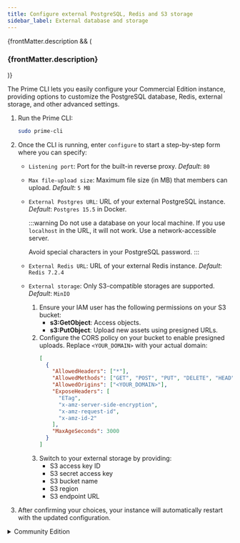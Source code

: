 ```yaml
---
title: Configure external PostgreSQL, Redis and S3 storage
sidebar_label: External database and storage
---
```


{frontMatter.description && (
  <h3 className="description">{frontMatter.description}</h3>
)}

The Prime CLI lets you easily configure your Commercial Edition instance, providing
options to customize the PostgreSQL database, Redis, external storage, and other
advanced settings.

1.  Run the Prime CLI:

    ```bash
    sudo prime-cli
    ```

2.  Once the CLI is running, enter `configure` to start a step-by-step form where you can specify:

    - `Listening port`: Port for the built-in reverse proxy. _Default_: `80`
    - `Max file-upload size`: Maximum file size (in MB) that members can upload. _Default_: `5 MB`
    - `External Postgres URL`: URL of your external PostgreSQL instance. _Default_: `Postgres 15.5` in Docker.

      :::warning
      Do not use a database on your local machine. If you use `localhost` in the
      URL, it will not work. Use a network-accessible server.

      Avoid special characters in your PostgreSQL password.
      :::

    - `External Redis URL`: URL of your external Redis instance. _Default_: `Redis 7.2.4`
    - `External storage`: Only S3-compatible storages are supported. _Default_: `MinIO`
      1. Ensure your IAM user has the following permissions on your S3 bucket:
         - **s3:GetObject**: Access objects.
         - **s3:PutObject**: Upload new assets using presigned URLs.
      2. Configure the CORS policy on your bucket to enable presigned uploads.
      Replace `<YOUR_DOMAIN>` with your actual domain:
         ```json
         [
           {
             "AllowedHeaders": ["*"],
             "AllowedMethods": ["GET", "POST", "PUT", "DELETE", "HEAD"],
             "AllowedOrigins": ["<YOUR_DOMAIN>"],
             "ExposeHeaders": [
               "ETag",
               "x-amz-server-side-encryption",
               "x-amz-request-id",
               "x-amz-id-2"
             ],
             "MaxAgeSeconds": 3000
           }
         ]
         ```
      3. Switch to your external storage by providing:
         - S3 access key ID
         - S3 secret access key
         - S3 bucket name
         - S3 region
         - S3 endpoint URL

3. After confirming your choices, your instance will automatically restart with the updated configuration.

<details>
  <summary>Community Edition</summary>

  To configure external Postgres, Redis, and S3 storage for the Plane Community
  Edition, adjust the environment variables in `plane.env` as follows:

  1. Open the `plane.env` file on your server.
  2. In the **DB SETTINGS** section, update the variables to connect to your external Postgres instance:
      ```bash
      # DB SETTINGS
      PGHOST=your-external-postgres-host          # Hostname or IP address of your Postgres server.
      PGDATABASE=                                 # Leave blank when using external database.
      POSTGRES_USER=your-postgres-username        # Username for Postgres.
      POSTGRES_PASSWORD=your-postgres-password    # Password for the Postgres user.
      POSTGRES_DB=your-database-name              # Database Plane should connect to.
      POSTGRES_PORT=5432                          # Port for Postgres (usually 5432).
      PGDATA=/var/lib/postgresql/data             # No need to change for external Postgres.
      DATABASE_URL=                               # Leave empty if using the above variables. If using DATABASE_URL, leave others empty.
      ```

      :::warning
      Do not use a database on your local machine. If you use `localhost` in the
      URL, it will not work. Use a network-accessible server.

      Avoid special characters in your PostgreSQL password.
      :::
  3. In the **REDIS SETTINGS** section, update the variables for your external Redis instance:
      ```bash
      # REDIS SETTINGS
      REDIS_HOST=your-external-redis-host         # Hostname or IP of the Redis server.
      REDIS_PORT=6379                             # Port for Redis (default 6379).
      REDIS_URL=                                  # Leave empty if using the above variables. If using REDIS_URL, leave others empty.
      ```
  4. In the **DATA STORE SETTINGS** section, update the variables for any S3-compatible storage:
      ```bash
      # DATA STORE SETTINGS
      USE_MINIO=0                                 # Set to 0 for external S3, 1 for MinIO (default).
      AWS_REGION=your-s3-region                   # For AWS, set the region, e.g., "us-west-1".
      AWS_ACCESS_KEY_ID=your-s3-access-key        # Access key for S3.
      AWS_SECRET_ACCESS_KEY=your-s3-secret-key    # Secret key for S3.
      AWS_S3_ENDPOINT_URL=https://your-s3-endpoint # S3 API endpoint URL (e.g., "https://s3.amazonaws.com" for AWS).
      AWS_S3_BUCKET_NAME=your-s3-bucket-name      # S3 bucket name for Plane data.
      MINIO_ROOT_USER=                            # Leave blank for external S3.
      MINIO_ROOT_PASSWORD=                        # Leave blank for external S3.
      BUCKET_NAME=                                # Leave blank for external S3.
      FILE_SIZE_LIMIT=5242880                     # Max file upload size in bytes (5MB here).
      ```
  5. Save your changes to `plane.env`.
  6. Restart Plane services to apply the new settings using the `setup.sh` script.

</details>
